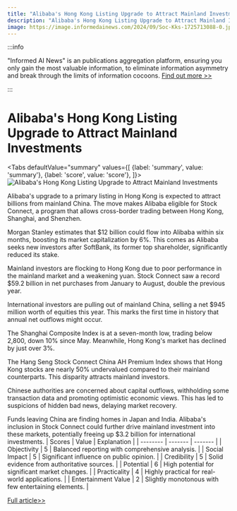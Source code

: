 ```yaml
---
title: "Alibaba's Hong Kong Listing Upgrade to Attract Mainland Investments"
description: "Alibaba's Hong Kong Listing Upgrade to Attract Mainland Investments"
image: https://image.informedainews.com/2024/09/Soc-Kks-1725713088-0.jpg
---
```



:::info

"Informed AI News" is an publications aggregation platform, ensuring you only gain the most valuable information, to eliminate information asymmetry and break through the limits of information cocoons.  [Find out more >>](/)

:::

# Alibaba's Hong Kong Listing Upgrade to Attract Mainland Investments


<Tabs
	defaultValue="summary"
	values={[
	{label: 'summary', value: 'summary'},
	{label: 'score', value: 'score'},
]}>
<TabItem value="summary">
<img
  src="https://image.informedainews.com/2024/09/Soc-Kks-1725713088-0.jpg"
  alt="Alibaba's Hong Kong Listing Upgrade to Attract Mainland Investments"
/>



Alibaba's upgrade to a primary listing in Hong Kong is expected to attract billions from mainland China. The move makes Alibaba eligible for Stock Connect, a program that allows cross-border trading between Hong Kong, Shanghai, and Shenzhen.

Morgan Stanley estimates that $12 billion could flow into Alibaba within six months, boosting its market capitalization by 6%. This comes as Alibaba seeks new investors after SoftBank, its former top shareholder, significantly reduced its stake.

Mainland investors are flocking to Hong Kong due to poor performance in the mainland market and a weakening yuan. Stock Connect saw a record $59.2 billion in net purchases from January to August, double the previous year.

International investors are pulling out of mainland China, selling a net $945 million worth of equities this year. This marks the first time in history that annual net outflows might occur.

The Shanghai Composite Index is at a seven-month low, trading below 2,800, down 10% since May. Meanwhile, Hong Kong's market has declined by just over 3%.

The Hang Seng Stock Connect China AH Premium Index shows that Hong Kong stocks are nearly 50% undervalued compared to their mainland counterparts. This disparity attracts mainland investors.

Chinese authorities are concerned about capital outflows, withholding some transaction data and promoting optimistic economic views. This has led to suspicions of hidden bad news, delaying market recovery.

Funds leaving China are finding homes in Japan and India. Alibaba's inclusion in Stock Connect could further drive mainland investment into these markets, potentially freeing up $3.2 billion for international investments.
</TabItem>
<TabItem value="score">
	| Scores     | Value   | Explanation |
	| -------- | ------- | ------- |
	| Objectivity  | 5    | Balanced reporting with comprehensive analysis.    |
	| Social Impact | 5     | Significant influence on public opinion.    |
	| Credibility    | 5    | Solid evidence from authoritative sources.    |
	| Potential    | 6    | High potential for significant market changes.    |
	| Practicality    | 4    | Highly practical for real-world applications.    |
	| Entertainment Value    | 2    | Slightly monotonous with few entertaining elements.    |
</TabItem>
</Tabs>

[Full article>>](https://asia.nikkei.com/Business/Markets/Equities/Alibaba-s-Hong-Kong-listing-upgrade-set-to-spur-China-money-outflows)
